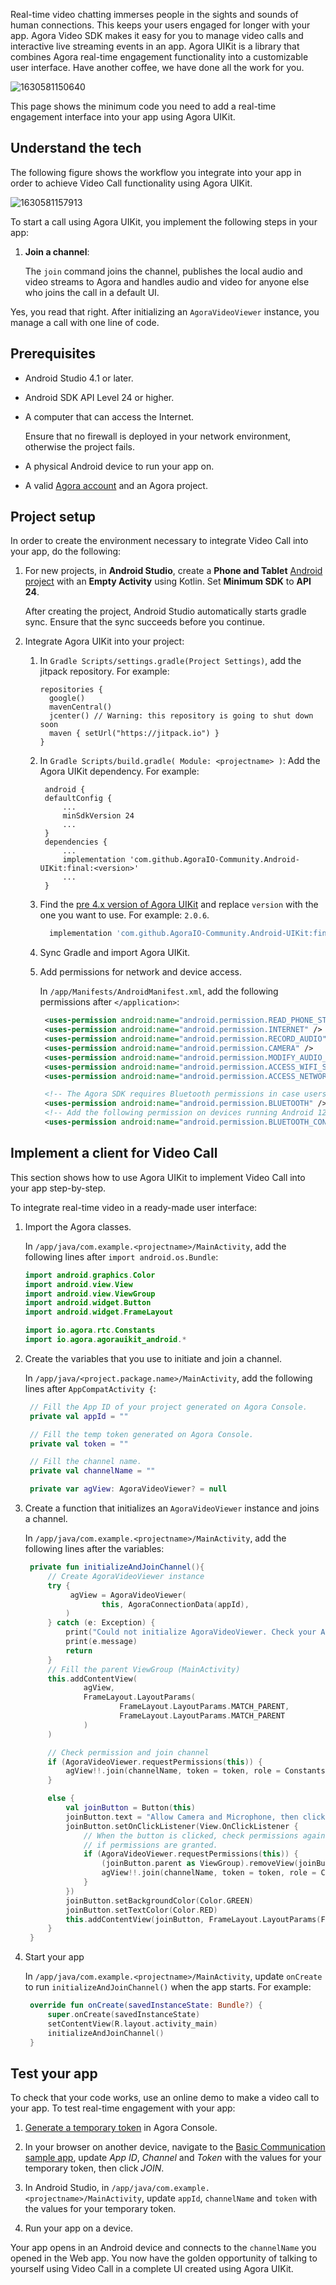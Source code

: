 <PlatformWrapper platform="android">

Real-time video chatting immerses people in the sights and sounds of human connections. This keeps your users engaged for longer with your app. Agora Video SDK makes it easy for you to manage video calls and interactive live streaming events in an app. Agora UIKit is a library that combines Agora real-time engagement functionality into a customizable user interface. Have another coffee, we have done all the work for you.

![1630581150640](https://web-cdn.agora.io/docs-files/1630581150640)

This page shows the minimum code you need to add a real-time engagement interface into your app using Agora UIKit.

## Understand the tech

The following figure shows the workflow you integrate into your app in order to achieve Video Call functionality using Agora UIKit.

![1630581157913](https://web-cdn.agora.io/docs-files/1630581157913)

To start a call using Agora UIKit, you implement the following steps in your app:

1. **Join a channel**:

   The `join` command joins the channel, publishes the local audio and video streams to Agora and handles audio and video for anyone else who joins the call in a default UI.

Yes, you read that right. After initializing an `AgoraVideoViewer` instance, you manage a call with one line of code.


## Prerequisites

- Android Studio 4.1 or later.
- Android SDK API Level 24 or higher.
- A computer that can access the Internet.

    Ensure that no firewall is deployed in your network environment, otherwise the project fails.

- A physical Android device to run your app on.
- A valid [Agora account](https://docs.agora.io/en/Agora%20Platform/sign_in_and_sign_up) and an Agora project.

## Project setup

In order to create the environment necessary to integrate Video Call into your app, do the following:

1. For new projects, in **Android Studio**, create a **Phone and Tablet** [Android project](https://developer.android.com/studio/projects/create-project) with an **Empty Activity** using Kotlin. Set **Minimum SDK** to **API 24**.

   After creating the project, Android Studio automatically starts gradle sync. Ensure that the sync succeeds before you continue.

1. Integrate Agora UIKit into your project:

   1. In `Gradle Scripts/settings.gradle(Project Settings)`, add the jitpack repository. For example:
       ```
      repositories {
         google()
         mavenCentral()
         jcenter() // Warning: this repository is going to shut down soon
         maven { setUrl("https://jitpack.io") }
      }
       ```
   2. In `Gradle Scripts/build.gradle( Module: <projectname> )`: Add the Agora UIKit dependency. For example:
       ```
        android {
        defaultConfig {
            ...
            minSdkVersion 24
            ...
        }
        dependencies {
            ...
            implementation 'com.github.AgoraIO-Community.Android-UIKit:final:<version>'
            ...
        }
      ```

   3. Find the [pre 4.x version of Agora UIKit](https://jitpack.io/#com.github.AgoraIO-Community/Android-UIKit) and replace `version` with the one you want to use. For example: `2.0.6`.
      ```gradle
        implementation 'com.github.AgoraIO-Community.Android-UIKit:final:2.0.6'
      ```
   4. Sync Gradle and import Agora UIKit.

   5. Add permissions for network and device access.

      In `/app/Manifests/AndroidManifest.xml`, add the following permissions after `</application>`:

      ```xml
       <uses-permission android:name="android.permission.READ_PHONE_STATE"/>
       <uses-permission android:name="android.permission.INTERNET" />
       <uses-permission android:name="android.permission.RECORD_AUDIO" />
       <uses-permission android:name="android.permission.CAMERA" />
       <uses-permission android:name="android.permission.MODIFY_AUDIO_SETTINGS" />
       <uses-permission android:name="android.permission.ACCESS_WIFI_STATE" />
       <uses-permission android:name="android.permission.ACCESS_NETWORK_STATE" />

       <!-- The Agora SDK requires Bluetooth permissions in case users are using Bluetooth devices.-->
       <uses-permission android:name="android.permission.BLUETOOTH" />
       <!-- Add the following permission on devices running Android 12.0 or later. -->
       <uses-permission android:name="android.permission.BLUETOOTH_CONNECT"  />
      ```

## Implement a client for Video Call

This section shows how to use Agora UIKit to implement Video Call into your app step-by-step.

To integrate real-time video in a ready-made user interface:

1. Import the Agora classes.

   In `/app/java/com.example.<projectname>/MainActivity`, add the following lines after `import android.os.Bundle`:

   ```kotlin
   import android.graphics.Color
   import android.view.View
   import android.view.ViewGroup
   import android.widget.Button
   import android.widget.FrameLayout

   import io.agora.rtc.Constants
   import io.agora.agorauikit_android.*
   ```

2. Create the variables that you use to initiate and join a channel.

   In `/app/java/<project.package.name>/MainActivity`, add the following lines after `AppCompatActivity {`:

   ```kotlin
    // Fill the App ID of your project generated on Agora Console.
    private val appId = ""

    // Fill the temp token generated on Agora Console.
    private val token = ""

    // Fill the channel name.
    private val channelName = ""

    private var agView: AgoraVideoViewer? = null
   ```

3. Create a function that initializes an `AgoraVideoViewer` instance and joins a channel.

   In `/app/java/com.example.<projectname>/MainActivity`, add the following lines after the variables:

   ```kotlin
    private fun initializeAndJoinChannel(){
        // Create AgoraVideoViewer instance
        try {
             agView = AgoraVideoViewer(
                    this, AgoraConnectionData(appId),
            )
        } catch (e: Exception) {
            print("Could not initialize AgoraVideoViewer. Check your App ID is valid.")
            print(e.message)
            return
        }
        // Fill the parent ViewGroup (MainActivity)
        this.addContentView(
                agView,
                FrameLayout.LayoutParams(
                        FrameLayout.LayoutParams.MATCH_PARENT,
                        FrameLayout.LayoutParams.MATCH_PARENT
                )
        )

        // Check permission and join channel
        if (AgoraVideoViewer.requestPermissions(this)) {
            agView!!.join(channelName, token = token, role = Constants.CLIENT_ROLE_BROADCASTER)
        }

        else {
            val joinButton = Button(this)
            joinButton.text = "Allow Camera and Microphone, then click here"
            joinButton.setOnClickListener(View.OnClickListener {
                // When the button is clicked, check permissions again and join channel
                // if permissions are granted.
                if (AgoraVideoViewer.requestPermissions(this)) {
                    (joinButton.parent as ViewGroup).removeView(joinButton)
                    agView!!.join(channelName, token = token, role = Constants.CLIENT_ROLE_BROADCASTER)
                }
            })
            joinButton.setBackgroundColor(Color.GREEN)
            joinButton.setTextColor(Color.RED)
            this.addContentView(joinButton, FrameLayout.LayoutParams(FrameLayout.LayoutParams.MATCH_PARENT, 300))
        }
    }
   ```

1. Start your app

   In `/app/java/com.example.<projectname>/MainActivity`, update `onCreate` to run  `initializeAndJoinChannel()` when the app starts. For example:

   ```kotlin
    override fun onCreate(savedInstanceState: Bundle?) {
        super.onCreate(savedInstanceState)
        setContentView(R.layout.activity_main)
        initializeAndJoinChannel()
    }
   ```


## Test your app

To check that your code works, use an online demo to make a video call to your app. To test real-time engagement with your app:

1. [Generate a temporary token](https://docs.agora.io/en/Agora%20Platform/get_appid_token?platform=Android#generate-an-rtc-temporary-token) in Agora Console.

2. In your browser on another device, navigate to the [Basic Communication sample app](https://webdemo.agora.io/agora-web-showcase/examples/Agora-Web-Tutorial-1to1-Web/), update _App ID_, _Channel_ and _Token_ with the values for your temporary token, then click *JOIN*.

3. In Android Studio, in `/app/java/com.example.<projectname>/MainActivity`, update `appId`, `channelName` and `token` with the values for your temporary token.

4. Run your app on a device.

Your app opens in an Android device and connects to the `channelName` you opened in the Web app. You now have the golden opportunity of talking to yourself using Video Call in a complete UI created using Agora UIKit.

</PlatformWrapper>